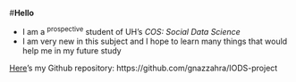 #**Hello**

- I am a ^prospective^ student of UH's *COS: Social Data Science*  
- I am very new in this subject and I hope to learn many things that would help me in my future study  

[Here](https://github.com/gnazzahra/IODS-project)'s my Github repository: https://github.com/gnazzahra/IODS-project